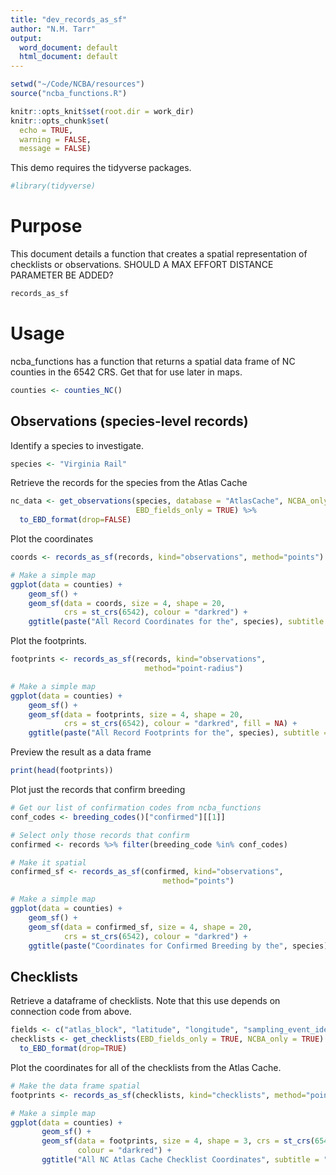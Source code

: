 ```yaml
---
title: "dev_records_as_sf"
author: "N.M. Tarr"
output:
  word_document: default
  html_document: default
---
```

```r
setwd("~/Code/NCBA/resources")
source("ncba_functions.R")

knitr::opts_knit$set(root.dir = work_dir)
knitr::opts_chunk$set(
  echo = TRUE,
  warning = FALSE,
  message = FALSE)
```

This demo requires the tidyverse packages.
```r
#library(tidyverse)
```


# Purpose
This document details a function that creates a spatial representation of checklists or observations.  SHOULD A MAX EFFORT DISTANCE PARAMETER BE ADDED?
```r
records_as_sf
```


# Usage

ncba_functions has a function that returns a spatial data frame of NC counties in the 6542 CRS.  Get that for use later in maps.
```r
counties <- counties_NC()
```


## Observations (species-level records)
Identify a species to investigate.
```r
species <- "Virginia Rail"
```

Retrieve the records for the species from the Atlas Cache
```r
nc_data <- get_observations(species, database = "AtlasCache", NCBA_only = TRUE,
                            EBD_fields_only = TRUE) %>%
  to_EBD_format(drop=FALSE)
```

Plot the coordinates
```r
coords <- records_as_sf(records, kind="observations", method="points")

# Make a simple map
ggplot(data = counties) +
    geom_sf() +
    geom_sf(data = coords, size = 4, shape = 20, 
            crs = st_crs(6542), colour = "darkred") + 
    ggtitle(paste("All Record Coordinates for the", species), subtitle = "")
```

Plot the footprints.
```r
footprints <- records_as_sf(records, kind="observations", 
                              method="point-radius")

# Make a simple map
ggplot(data = counties) +
    geom_sf() +
    geom_sf(data = footprints, size = 4, shape = 20, 
            crs = st_crs(6542), colour = "darkred", fill = NA) + 
    ggtitle(paste("All Record Footprints for the", species), subtitle = "")
```

Preview the result as a data frame
```r
print(head(footprints))
```

Plot just the records that confirm breeding
```r
# Get our list of confirmation codes from ncba_functions
conf_codes <- breeding_codes()["confirmed"][[1]]

# Select only those records that confirm
confirmed <- records %>% filter(breeding_code %in% conf_codes)

# Make it spatial
confirmed_sf <- records_as_sf(confirmed, kind="observations", 
                                  method="points")

# Make a simple map
ggplot(data = counties) +
    geom_sf() +
    geom_sf(data = confirmed_sf, size = 4, shape = 20, 
            crs = st_crs(6542), colour = "darkred") + 
    ggtitle(paste("Coordinates for Confirmed Breeding by the", species), subtitle = "")
```

## Checklists
Retrieve a dataframe of checklists.  Note that this use depends on connection code from above.
```r
fields <- c("atlas_block", "latitude", "longitude", "sampling_event_identifier")
checklists <- get_checklists(EBD_fields_only = TRUE, NCBA_only = TRUE) %>% 
  to_EBD_format(drop=TRUE)
```

Plot the coordinates for all of the checklists from the Atlas Cache.
```r
# Make the data frame spatial
footprints <- records_as_sf(checklists, kind="checklists", method="points")

# Make a simple map
ggplot(data = counties) +
       geom_sf() +
       geom_sf(data = footprints, size = 4, shape = 3, crs = st_crs(6542),
               colour = "darkred") + 
       ggtitle("All NC Atlas Cache Checklist Coordinates", subtitle = "")
```

